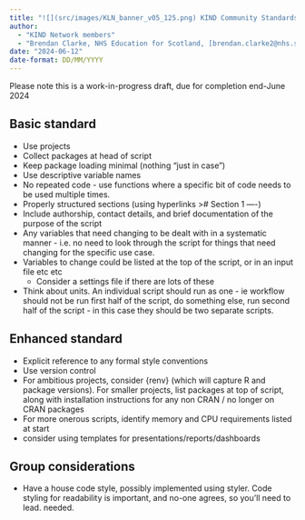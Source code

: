 ---
title: "![](src/images/KLN_banner_v05_125.png) KIND Community Standards: R"
author: 
  - "KIND Network members"
  - "Brendan Clarke, NHS Education for Scotland, [brendan.clarke2@nhs.scot](mailto:brendan.clarke2@nhs.scot)"
date: "2024-06-12"
date-format: DD/MM/YYYY
---

Please note this is a work-in-progress draft, due for completion end-June 2024

## Basic standard

* Use projects
* Collect packages at head of script
+ Keep package loading minimal (nothing "just in case")
+ Use descriptive variable names
+ No repeated code - use functions where a specific bit of code needs to be used multiple times. 
+ Properly structured sections (using hyperlinks ># Section 1 ----)
+ Include authorship, contact details, and brief documentation of the purpose of the script
+ Any variables that need changing to be dealt with in a systematic manner - i.e. no need to look through the script for things that need changing for the specific use case.
+ Variables to change could be listed at the top of the script, or in an input file etc etc
    + Consider a settings file if there are lots of these
+ Think about units. An individual script should run as one - ie workflow should not be run first half of the script, do something else, run second half of the script - in this case they should be two separate scripts. 

## Enhanced standard

+ Explicit reference to any formal style conventions
+ Use version control 
+ For ambitious projects, consider {renv} (which will capture R and package versions). For smaller projects, list packages at top of script, along with installation instructions for any non CRAN / no longer on CRAN packages
+ For more onerous scripts, identify memory and CPU requirements listed at start
+ consider using templates for presentations/reports/dashboards

## Group considerations
+ Have a house code style, possibly implemented using styler. Code styling for readability is important, and no-one agrees, so you'll need to lead.
needed. 

